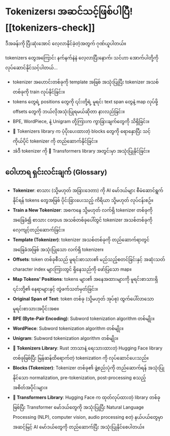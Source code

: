 # Tokenizers၊ အဆင်သင့်ဖြစ်ပါပြီ![[tokenizers-check]]

<CourseFloatingBanner
    chapter={6}
    classNames="absolute z-10 right-0 top-0"
/>

ဒီအခန်းကို ပြီးဆုံးအောင် လေ့လာနိုင်ခဲ့တဲ့အတွက် ဂုဏ်ယူပါတယ်။

tokenizers တွေအကြောင်း နက်နက်နဲနဲ လေ့လာပြီးနောက်၊ သင်ဟာ အောက်ပါတို့ကို လုပ်ဆောင်နိုင်သင့်ပါတယ်...

-   tokenizer အဟောင်းတစ်ခုကို template အဖြစ် အသုံးပြုပြီး tokenizer အသစ်တစ်ခုကို train လုပ်နိုင်ခြင်း။
-   tokens တွေရဲ့ positions တွေကို ၎င်းတို့ရဲ့ မူရင်း text span တွေနဲ့ map လုပ်ဖို့ offsets တွေကို ဘယ်လိုအသုံးပြုရမယ်ဆိုတာ နားလည်ခြင်း။
-   BPE, WordPiece, နဲ့ Unigram တို့ကြားက ကွာခြားချက်တွေကို သိရှိခြင်း။
-   🤗 Tokenizers library က ပံ့ပိုးပေးထားတဲ့ blocks တွေကို ရောနှောပြီး သင့်ကိုယ်ပိုင် tokenizer ကို တည်ဆောက်နိုင်ခြင်း။
-   အဲဒီ tokenizer ကို 🤗 Transformers library အတွင်းမှာ အသုံးပြုနိုင်ခြင်း။

## ဝေါဟာရ ရှင်းလင်းချက် (Glossary)

*   **Tokenizer**: စာသား (သို့မဟုတ် အခြားဒေတာ) ကို AI မော်ဒယ်များ စီမံဆောင်ရွက်နိုင်ရန် tokens တွေအဖြစ် ပိုင်းခြားပေးသည့် ကိရိယာ သို့မဟုတ် လုပ်ငန်းစဉ်။
*   **Train a New Tokenizer**: အစကနေ သို့မဟုတ် လက်ရှိ tokenizer တစ်ခုကို အခြေခံ၍ စာသား corpus အသစ်တစ်ခုပေါ်တွင် tokenizer အသစ်တစ်ခုကို လေ့ကျင့်တည်ဆောက်ခြင်း။
*   **Template (Tokenizer)**: tokenizer အသစ်တစ်ခုကို တည်ဆောက်ရာတွင် အခြေခံအဖြစ် အသုံးပြုသော လက်ရှိ tokenizer။
*   **Offsets**: token တစ်ခုစီသည် မူရင်းစာသား၏ မည်သည့်စတင်ခြင်းနှင့် အဆုံးသတ် character index များကြားတွင် ရှိနေသည်ကို ဖော်ပြသော map။
*   **Map Tokens' Positions**: tokens များ၏ အနေအထားများကို မူရင်းစာသားရှိ ၎င်းတို့၏ နေရာများနှင့် တွဲဖက်သတ်မှတ်ခြင်း။
*   **Original Span of Text**: token တစ်ခု (သို့မဟုတ် အုပ်စု) ထွက်ပေါ်လာသော မူရင်းစာသားအပိုင်းအစ။
*   **BPE (Byte-Pair Encoding)**: Subword tokenization algorithm တစ်မျိုး။
*   **WordPiece**: Subword tokenization algorithm တစ်မျိုး။
*   **Unigram**: Subword tokenization algorithm တစ်မျိုး။
*   **🤗 Tokenizers Library**: Rust ဘာသာနဲ့ ရေးသားထားတဲ့ Hugging Face library တစ်ခုဖြစ်ပြီး မြန်ဆန်ထိရောက်တဲ့ tokenization ကို လုပ်ဆောင်ပေးသည်။
*   **Blocks (Tokenizer)**: Tokenizer တစ်ခု၏ ဖွဲ့စည်းပုံကို တည်ဆောက်ရန် အသုံးပြုနိုင်သော normalization, pre-tokenization, post-processing စသည့် အစိတ်အပိုင်းများ။
*   **🤗 Transformers Library**: Hugging Face က ထုတ်လုပ်ထားတဲ့ library တစ်ခုဖြစ်ပြီး Transformer မော်ဒယ်တွေကို အသုံးပြုပြီး Natural Language Processing (NLP), computer vision, audio processing စတဲ့ နယ်ပယ်တွေမှာ အဆင့်မြင့် AI မော်ဒယ်တွေကို တည်ဆောက်ပြီး အသုံးပြုနိုင်စေပါတယ်။